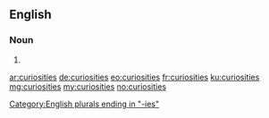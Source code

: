 ==English==

===Noun===
{{head|en|plural}}

# {{plural of|curiosity|lang=en|nocat=1}}

[[Category:English plurals ending in "-ies"]]

[[ar:curiosities]]
[[de:curiosities]]
[[eo:curiosities]]
[[fr:curiosities]]
[[ku:curiosities]]
[[mg:curiosities]]
[[my:curiosities]]
[[no:curiosities]]
